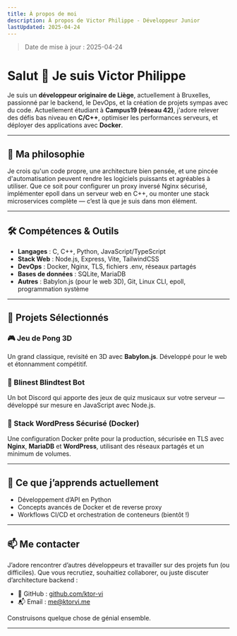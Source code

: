 ```yaml
---
title: À propos de moi
description: À propos de Victor Philippe - Développeur Junior
lastUpdated: 2025-04-24
---
```


> Date de mise à jour : 2025-04-24

# Salut 👋 Je suis Victor Philippe

Je suis un **développeur originaire de Liège**, actuellement à Bruxelles,  passionné par le backend, le DevOps, et la création de projets sympas avec du code. Actuellement étudiant à **Campus19 (réseau 42)**, j'adore relever des défis bas niveau en **C/C++**, optimiser les performances serveurs, et déployer des applications avec **Docker**.

---

## 🚀 Ma philosophie

Je crois qu'un code propre, une architecture bien pensée, et une pincée d'automatisation peuvent rendre les logiciels puissants et agréables à utiliser. Que ce soit pour configurer un proxy inversé Nginx sécurisé, implémenter epoll dans un serveur web en C++, ou monter une stack microservices complète — c’est là que je suis dans mon élément.

---

## 🛠️ Compétences & Outils

- **Langages** : C, C++, Python, JavaScript/TypeScript
- **Stack Web** : Node.js, Express, Vite, TailwindCSS
- **DevOps** : Docker, Nginx, TLS, fichiers .env, réseaux partagés
- **Bases de données** : SQLite, MariaDB
- **Autres** : Babylon.js (pour le web 3D), Git, Linux CLI, epoll, programmation système

---

## 🧩 Projets Sélectionnés

### 🎮 Jeu de Pong 3D  
Un grand classique, revisité en 3D avec **Babylon.js**. Développé pour le web et étonnamment compétitif.

### 🤖 Blinest Blindtest Bot  
Un bot Discord qui apporte des jeux de quiz musicaux sur votre serveur — développé sur mesure en JavaScript avec Node.js.

### 🔐 Stack WordPress Sécurisé (Docker)  
Une configuration Docker prête pour la production, sécurisée en TLS avec **Nginx**, **MariaDB** et **WordPress**, utilisant des réseaux partagés et un minimum de volumes.

---

## 🧠 Ce que j’apprends actuellement

- Développement d’API en Python  
- Concepts avancés de Docker et de reverse proxy  
- Workflows CI/CD et orchestration de conteneurs (bientôt !)

---

## 📫 Me contacter

J’adore rencontrer d’autres développeurs et travailler sur des projets fun (ou difficiles). Que vous recrutiez, souhaitiez collaborer, ou juste discuter d’architecture backend :

- 🐙 GitHub : [github.com/ktor-vi](https://github.com/ktor-vi)
- 📬 Email : [me@ktorvi.me](mailto:me@ktorvi.me)

Construisons quelque chose de génial ensemble.

---
